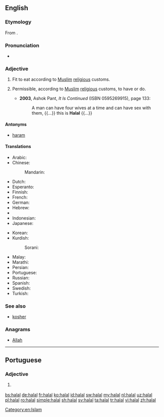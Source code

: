 {{also|halál}}
==English==
{{wikipedia}}

===Etymology===
From {{etyl|ar|en}} {{term|حلال|tr=ẖalāl|sc=Arab|lang=ar}}.

===Pronunciation===
* {{rhymes|ɑːl|lang=en}}

===Adjective===
{{en-adj|-}}

# {{context|of food|lang=en}} Fit to eat according to [[Muslim]] [[religious]] customs.
# {{context|Islam|lang=en}} Permissible, according to [[Muslim]] [[religious]] customs, to have or do.
#* '''2003''', Ashok Pant, ''It Is Continued'' (ISBN 0595269915), page 133:
#*: A man can have four wives at a time and can have sex with them, {{...}} this is '''Halal''' {{...}}

====Antonyms====
* [[haram]]

====Translations====
{{trans-top|fit to eat according to Muslim religious customs}}
* Arabic: {{t+|ar|حلال|tr=ḥalāl}}
* Chinese:
*: Mandarin: {{t+|cmn|清真|tr=qīngzhēn|sc=Hani}}
* Dutch: {{t+|nl|halal}}
* Esperanto: {{t|eo|halala}}
* Finnish: {{t|fi|halal}}
* French: {{t+|fr|halal}}
* German: {{t+|de|halal}}
* Hebrew: {{t|he|חלאל|sc=Hebr}}
* {{trreq|hu}}
* Indonesian: {{t+|id|halal}}
* Japanese: {{t|ja|ハラール|tr=harāru|sc=Jpan}}
{{trans-mid}}
* Korean: {{t|ko|할랄|sc=Kore}}
* Kurdish:
*: Sorani: {{t|ku|حه‌ڵاڵ}}
* Malay: {{t|ms|halal}}
* Marathi: {{t|mr|हलाल|tr=halāla|sc=Deva}}
* Persian: {{t+|fa|حلال|tr=halâl}}
* Portuguese: {{t|pt|halal}}
* Russian: {{t|ru|халяльный|tr=xaljál'nyj|sc=Cyrl}}
* Spanish: {{t|es|halal}}
* Swedish: {{t+|sv|halal}}
* Turkish: {{t+|tr|helal}}
{{trans-bottom}}

{{trans-top|in general, according to Muslim customs, permissible to have or do}}
{{trans-mid}}
{{trans-bottom}}

===See also===
* [[kosher]]

===Anagrams===
* [[Allah#English|Allah]]

[[Category:en:Islam]]

----

==Portuguese==

===Adjective===
{{pt-adj|pl=halal}}

# {{label|pt|of food}} {{l/en|halal}} {{gloss|fit to eat according to Muslim religious customs}}

[[bs:halal]]
[[de:halal]]
[[fr:halal]]
[[ko:halal]]
[[id:halal]]
[[sw:halal]]
[[my:halal]]
[[nl:halal]]
[[uz:halal]]
[[pl:halal]]
[[ro:halal]]
[[simple:halal]]
[[sh:halal]]
[[sv:halal]]
[[ta:halal]]
[[tr:halal]]
[[vi:halal]]
[[zh:halal]]